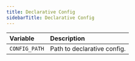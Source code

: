 ```yaml
---
title: Declarative Config
sidebarTitle: Declarative Config
---
```



| Variable | Description |
| :------- | :---------- |
| `CONFIG_PATH` | Path to declarative config. |
